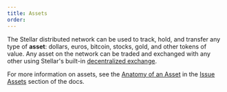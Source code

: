```yaml
---
title: Assets
order:
---
```


The Stellar distributed network can be used to track, hold, and transfer any type of **asset**: dollars, euros, bitcoin,
stocks, gold, and other tokens of value. Any asset on the network can be traded and exchanged with any other using Stellar's built-in [decentralized exchange](./decentralized-exchange.mdx).

For more information on assets, see the [Anatomy of an Asset](../issuing-assets/anatomy-of-an-asset.mdx) in the [Issue Assets](../issuing-assets) section of the docs.
